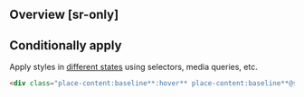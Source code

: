 ## Overview [sr-only]
<Overview/>

## Conditionally apply
Apply styles in [different states](/docs/states-and-queries) using selectors, media queries, etc.
```html
<div class="place-content:baseline**:hover** place-content:baseline**@sm** place-content:baseline**@dark** place-content:baseline**@print**">…</div>
```

